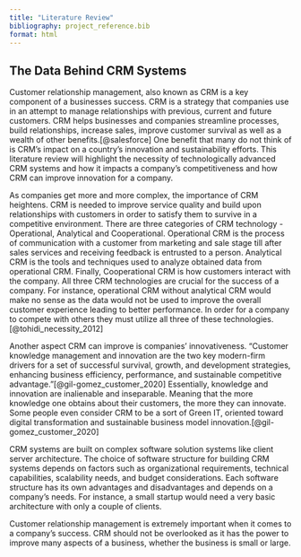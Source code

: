 ```yaml
---
title: "Literature Review"
bibliography: project_reference.bib
format: html
---
```


## The Data Behind CRM Systems

Customer relationship management, also known as CRM is a key component of a businesses success. CRM is a strategy that companies use in an attempt to manage relationships with previous, current and future customers. CRM helps businesses and companies streamline processes, build relationships, increase sales, improve customer survival as well as a wealth of other benefits.[@salesforce] One benefit that many do not think of is CRM’s impact on a country’s innovation and sustainability efforts. This literature review will highlight the necessity of technologically advanced CRM systems and how it impacts a company's competitiveness and how CRM can improve innovation for a company.

As companies get more and more complex, the importance of CRM heightens. CRM is needed to improve service quality and build upon relationships with customers in order to satisfy them to survive in a competitive environment. There are three categories of CRM technology - Operational, Analytical and Cooperational. Operational CRM is the process of communication with a customer from marketing and sale stage till after sales services and receiving feedback is entrusted to a person. Analytical CRM is the tools and techniques used to analyze obtained data from operational CRM. Finally, Cooperational CRM is how customers interact with the company. All three CRM technologies are crucial for the success of a company. For instance, operational CRM without analytical CRM would make no sense as the data would not be used to improve the overall customer experience leading to better performance. In order for a company to compete with others they must utilize all three of these technologies.[@tohidi_necessity_2012]

Another aspect CRM can improve is companies' innovativeness. “Customer knowledge management and innovation are the two key modern-firm drivers for a set of successful survival, growth, and development strategies, enhancing business efficiency, performance, and sustainable competitive advantage.”[@gil-gomez_customer_2020] Essentially, knowledge and innovation are inalienable and inseparable. Meaning that the more knowledge one obtains about their customers, the more they can innovate. Some people even consider CRM to be a sort of Green IT, oriented toward digital transformation and sustainable business model innovation.[@gil-gomez_customer_2020]

CRM systems are built on complex software solution systems like client server architecture. The choice of software structure for building CRM systems depends on factors such as organizational requirements, technical capabilities, scalability needs, and budget considerations. Each software structure has its own advantages and disadvantages and depends on a company's needs. For instance, a small startup would need a very basic architecture with only a couple of clients. 

Customer relationship management is extremely important when it comes to a company's success. CRM should not be overlooked as it has the power to improve many aspects of a business, whether the business is small or large. 
